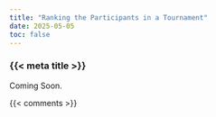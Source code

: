 ```yaml
---
title: "Ranking the Participants in a Tournament"
date: 2025-05-05
toc: false
---
```


### {{< meta title >}}

Coming Soon.



{{< comments >}}